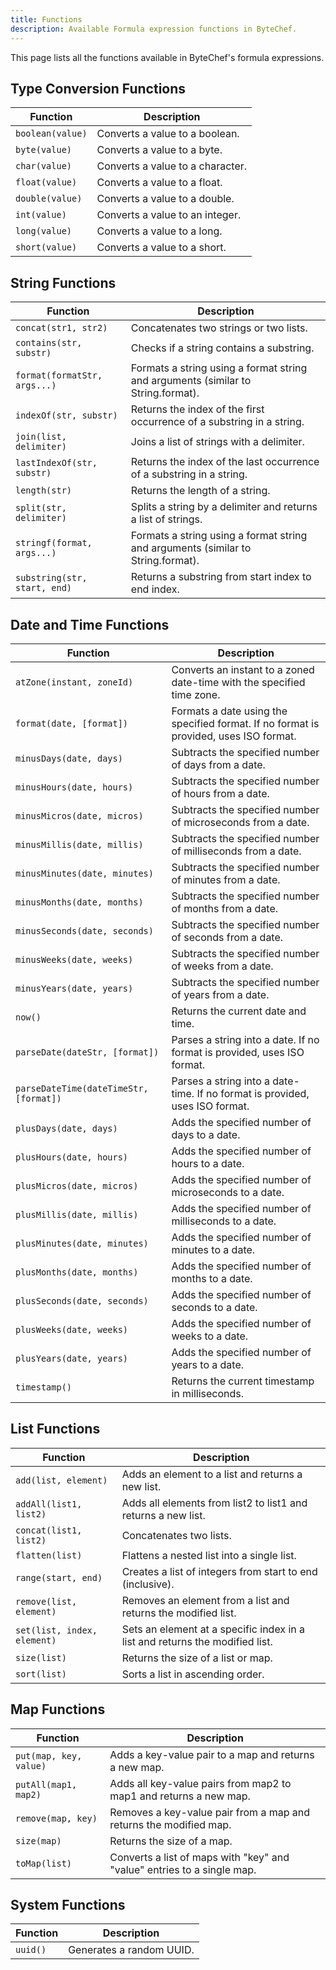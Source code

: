 ```yaml
---
title: Functions
description: Available Formula expression functions in ByteChef.
---
```


This page lists all the functions available in ByteChef's formula expressions.

## Type Conversion Functions

| Function | Description |
|----------|-------------|
| `boolean(value)` | Converts a value to a boolean. |
| `byte(value)` | Converts a value to a byte. |
| `char(value)` | Converts a value to a character. |
| `float(value)` | Converts a value to a float. |
| `double(value)` | Converts a value to a double. |
| `int(value)` | Converts a value to an integer. |
| `long(value)` | Converts a value to a long. |
| `short(value)` | Converts a value to a short. |

## String Functions

| Function | Description |
|----------|-------------|
| `concat(str1, str2)` | Concatenates two strings or two lists. |
| `contains(str, substr)` | Checks if a string contains a substring. |
| `format(formatStr, args...)` | Formats a string using a format string and arguments (similar to String.format). |
| `indexOf(str, substr)` | Returns the index of the first occurrence of a substring in a string. |
| `join(list, delimiter)` | Joins a list of strings with a delimiter. |
| `lastIndexOf(str, substr)` | Returns the index of the last occurrence of a substring in a string. |
| `length(str)` | Returns the length of a string. |
| `split(str, delimiter)` | Splits a string by a delimiter and returns a list of strings. |
| `stringf(format, args...)` | Formats a string using a format string and arguments (similar to String.format). |
| `substring(str, start, end)` | Returns a substring from start index to end index. |

## Date and Time Functions

| Function | Description |
|----------|-------------|
| `atZone(instant, zoneId)` | Converts an instant to a zoned date-time with the specified time zone. |
| `format(date, [format])` | Formats a date using the specified format. If no format is provided, uses ISO format. |
| `minusDays(date, days)` | Subtracts the specified number of days from a date. |
| `minusHours(date, hours)` | Subtracts the specified number of hours from a date. |
| `minusMicros(date, micros)` | Subtracts the specified number of microseconds from a date. |
| `minusMillis(date, millis)` | Subtracts the specified number of milliseconds from a date. |
| `minusMinutes(date, minutes)` | Subtracts the specified number of minutes from a date. |
| `minusMonths(date, months)` | Subtracts the specified number of months from a date. |
| `minusSeconds(date, seconds)` | Subtracts the specified number of seconds from a date. |
| `minusWeeks(date, weeks)` | Subtracts the specified number of weeks from a date. |
| `minusYears(date, years)` | Subtracts the specified number of years from a date. |
| `now()` | Returns the current date and time. |
| `parseDate(dateStr, [format])` | Parses a string into a date. If no format is provided, uses ISO format. |
| `parseDateTime(dateTimeStr, [format])` | Parses a string into a date-time. If no format is provided, uses ISO format. |
| `plusDays(date, days)` | Adds the specified number of days to a date. |
| `plusHours(date, hours)` | Adds the specified number of hours to a date. |
| `plusMicros(date, micros)` | Adds the specified number of microseconds to a date. |
| `plusMillis(date, millis)` | Adds the specified number of milliseconds to a date. |
| `plusMinutes(date, minutes)` | Adds the specified number of minutes to a date. |
| `plusMonths(date, months)` | Adds the specified number of months to a date. |
| `plusSeconds(date, seconds)` | Adds the specified number of seconds to a date. |
| `plusWeeks(date, weeks)` | Adds the specified number of weeks to a date. |
| `plusYears(date, years)` | Adds the specified number of years to a date. |
| `timestamp()` | Returns the current timestamp in milliseconds. |

## List Functions

| Function | Description |
|----------|-------------|
| `add(list, element)` | Adds an element to a list and returns a new list. |
| `addAll(list1, list2)` | Adds all elements from list2 to list1 and returns a new list. |
| `concat(list1, list2)` | Concatenates two lists. |
| `flatten(list)` | Flattens a nested list into a single list. |
| `range(start, end)` | Creates a list of integers from start to end (inclusive). |
| `remove(list, element)` | Removes an element from a list and returns the modified list. |
| `set(list, index, element)` | Sets an element at a specific index in a list and returns the modified list. |
| `size(list)` | Returns the size of a list or map. |
| `sort(list)` | Sorts a list in ascending order. |

## Map Functions

| Function | Description |
|----------|-------------|
| `put(map, key, value)` | Adds a key-value pair to a map and returns a new map. |
| `putAll(map1, map2)` | Adds all key-value pairs from map2 to map1 and returns a new map. |
| `remove(map, key)` | Removes a key-value pair from a map and returns the modified map. |
| `size(map)` | Returns the size of a map. |
| `toMap(list)` | Converts a list of maps with "key" and "value" entries to a single map. |

## System Functions

| Function | Description |
|----------|-------------|
| `uuid()` | Generates a random UUID. |
